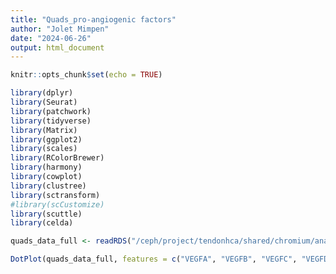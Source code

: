 ```yaml
---
title: "Quads_pro-angiogenic factors"
author: "Jolet Mimpen"
date: "2024-06-26"
output: html_document
---
```


```r
knitr::opts_chunk$set(echo = TRUE)

library(dplyr)
library(Seurat)
library(patchwork)
library(tidyverse)
library(Matrix)
library(ggplot2)
library(scales)
library(RColorBrewer)
library(harmony)
library(cowplot)
library(clustree)
library(sctransform)
#library(scCustomize)
library(scuttle)
library(celda)

```


```r
quads_data_full <- readRDS("/ceph/project/tendonhca/shared/chromium/analysis/20230922_quadriceps/Quads_analysis_RDS/20240523_quads_overall_reannotated.RDS")
```


```r
DotPlot(quads_data_full, features = c("VEGFA", "VEGFB", "VEGFC", "VEGFD", "FGF1", "FGF2", "FGF3", "FGF4", "FGF5", "NRP1", "NRP2", "ANGPT1", "TEK", "TGFB1", "TGFB2", "TGFB3", "PDGFA", "PDGFB", "PDGFC", "PDGFD", "HGF", "TNF", "EGF", "IL1B", "IL6", "IL15", "IL17A", "IL17F", "IL18", "CXCL12", "NOTCH1", "NOTCH2", "DLL4", "PTGS2", "IGF1", "MIF", "CSF2", "CSF3", "CXCL1", "CXCL5", "CXCL6", "CXCL8", "SEMA4D", "SLIT2", "EFNB2", "EPHB4", "MMP9", "HIF1A", "EPAS1"), cols = c("#eb7323", "#4b2480"), split.by = "tendon_disease") + theme(axis.text.x = element_text(angle = 90, vjust = 0.5, hjust = 1))

```

